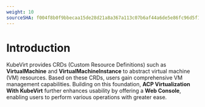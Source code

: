 ```yaml
---
weight: 10
sourceSHA: f004f8b0f9bbecaa15de28d21a8a367a113c07b6af44a6de5e86fc96d5f13741
---
```


# Introduction

KubeVirt provides CRDs (Custom Resource Definitions) such as **VirtualMachine** and **VirtualMachineInstance** to abstract virtual machine (VM) resources. Based on these CRDs, users gain comprehensive VM management capabilities. Building on this foundation, **ACP Virtualization With KubeVirt** further enhances usability by offering a **Web Console**, enabling users to perform various operations with greater ease.
